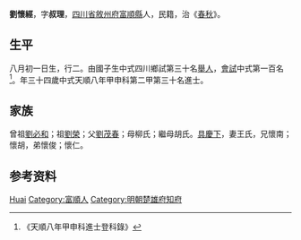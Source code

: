 {{明清人物信息框
| 姓名 = 劉懷經
| 原名 =
| 圖片名稱= 
| 圖片大小 =
| 圖片說明 = 
| 最高職務 =
| 國家 = 大明 
| 爵位 =
| 籍貫 = [[四川省|四川省]][[敘州府|敘州府]][[富順縣|富順縣]]
| 族裔 = 
| 旗籍 = 
| 字號 = 
| 諡號 =
| 出生日期 = 八月初一日
| 出生地點 =
| 逝世日期 = 
| 逝世地點 =
| 墓葬 =
| 配偶 = 王氏
| 親屬 = 曾祖[[劉必和|劉必和]]，祖[[劉榮|劉榮]]，父[[劉茂春|劉茂春]]，母柳氏；繼母胡氏
| 出身 =
* 天順八年甲申科進士
| 經歷 =
| 著作 =  
*
*
*
}}
'''劉懷經'''{{BD|1431年||1490年||}}，字'''叔理'''，[[四川省|四川省]][[敘州府|敘州府]][[富順縣|富順縣]]人，民籍，治《[[春秋|春秋]]》。

== 生平 ==
八月初一日生，行二。由國子生中式四川鄉試第三十名[[舉人|舉人]]，[[會試|會試]]中式第一百名<ref>《天順八年甲申科進士登科錄》</ref>。年三十四歲中式天順八年甲申科第二甲第三十名進士。

== 家族 ==
曾祖[[劉必和|劉必和]]；祖[[劉榮|劉榮]]；父[[劉茂春|劉茂春]]；母柳氏；繼母胡氏。[[具慶下|具慶下]]，妻王氏，兄懷南；懷胡，弟懷俊；懷仁。

== 参考资料 ==
{{reflist}}

{{明朝人物小作品}}
{{天順八年甲申科殿试金榜}}

{{Authority control}}
{{DEFAULTSORT:Liu}}
[[Category:刘姓|Huai]]
[[Category:富順人|Category:富順人]]
[[Category:明朝楚雄府知府|Category:明朝楚雄府知府]]